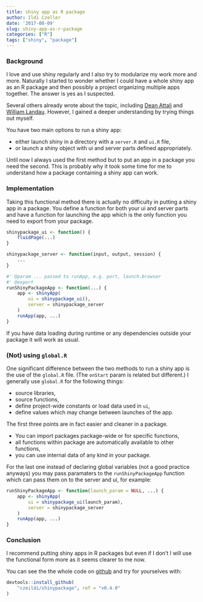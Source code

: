 ```yaml
---
title: shiny app as R package
author: Ildi Czeller
date: '2017-08-09'
slug: shiny-app-as-r-package
categories: ["R"]
tags: ["shiny", "package"]
---
```


### Background

I love and use shiny regularly and I also try to modularize my work more and more. Naturally I started to wonder whether I could have a whole shiny app as an R package and then possibly a project organizing multiple apps together. The answer is yes as I suspected.

Several others already wrote about the topic, including [Dean Attali](https://www.r-bloggers.com/supplementing-your-r-package-with-a-shiny-app-2/) and [William Landau](http://will-landau.com/2016/11/01/appPackage/). However, I gained a deeper understanding by trying things out myself.

You have two main options to run a shiny app:

 - either launch shiny in a directory with a `server.R` and `ui.R` file,
 - or launch a shiny object with ui and server parts defined appropriately.

Until now I always used the first method but to put an app in a package you need the second. This is probably why it took some time for me to understand how a package containing a shiny app can work.

### Implementation

Taking this functional method there is actually no difficulty in putting a shiny app in a package. You define a function for both your ui and server parts and have a function for launching the app which is the only function you need to export from your package.

```r
shinypackage_ui <- function() {
    fluidPage(...)
}

shinypackage_server <- function(input, output, session) {
    ...
}
```

```r
#' @param ... passed to runApp, e.g. port, launch.browser
#' @export
runShinyPackageApp <- function(...) {
    app <- shinyApp(
        ui = shinypackage_ui(),
        server = shinypackage_server
    )
    runApp(app, ...)
}
```

If you have data loading during runtime or any dependencies outside your package it will work as usual.

### (Not) using `global.R`

One significant difference between the two methods to run a shiny app is the use of the `global.R` file. (The `onStart` param is related but different.) I generally use `global.R` for the following things:

* source libraries,
* source functions,
* define project-wide constants or load data used in `ui`,
* define values which may change between launches of the app.

The first three points are in fact easier and cleaner in a package.

* You can import packages package-wide or for specific functions,
* all functions within package are automatically available to other functions,
* you can use internal data of any kind in your package.

For the last one instead of declaring global variables (not a good practice anyways) you may pass paramaters to the  `runShinyPackageApp` function which can pass them on to the server and ui, for example:

```r
runShinyPackageApp <- function(launch_param = NULL, ...) {
    app <- shinyApp(
        ui = shinypackage_ui(launch_param),
        server = shinypackage_server
    )
    runApp(app, ...)
}
```

### Conclusion

I recommend putting shiny apps in R packages but even if I don't I will use the functional form more as it seems clearer to me now.

You can see the the whole code on [github](https://github.com/czeildi/shinypackage) and try for yourselves with:

```r
devtools::install_github(
    "czeildi/shinypackage", ref = "v0.4.0"
)
```
